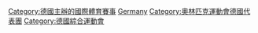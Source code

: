 [[Category:德國主辦的國際體育賽事|Category:德國主辦的國際體育賽事]]
[[Category:依主辦國劃分的奧林匹克運動會|Germany]]
[[Category:奧林匹克運動會德國代表團|Category:奧林匹克運動會德國代表團]]
[[Category:德國綜合運動會|Category:德國綜合運動會]]